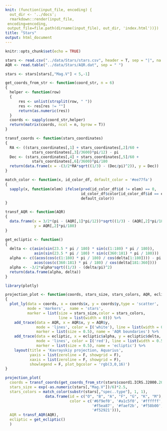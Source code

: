 ```yaml
---
knit: (function(input_file, encoding) {
  out_dir <- '../docs';
  rmarkdown::render(input_file,
 encoding=encoding,
 output_file=file.path(dirname(input_file), out_dir, 'index.html'))})
title: "Stars"
output: html_document
---
```


```r
knitr::opts_chunk$set(echo = TRUE)
```

```r
stars <- read.csv("../data/Stars/stars.csv", header = T, sep = "|", na.strings = "~")
AQR <- read.table("../data/Stars/AQR.dat", sep = " ")
```

```r
stars <- stars[stars[,"Mag.V"] < 5,-1]
```

```r
get_coords_from_str <- function(coord_str, n = 6) 
{
  helper <- function(row)
  { 
      res <- unlist(strsplit(row, " "))
      res <- res[res != ""]
      return(as.numeric(res))
  }
  coords <- sapply(coord_str,helper)
  return(matrix(coords, ncol = n, byrow = T))
}

transf_coords <- function(stars_coordinates) 
{
  RA <- ((stars_coordinates[,1] + stars_coordinates[,2]/60 + 
            stars_coordinates[,3]/3600)*pi/12) - pi
  Dec <- (stars_coordinates[,4] + stars_coordinates[,5]/60 +
            stars_coordinates[,6]/3600)*pi/180 
  return(data.frame(x = -(3/2*RA*sqrt((1/3) - (Dec/pi)^2)), y = Dec))
}
```


```r
match_color <- function(x, id_color_df, default_color = '#ee77fa') 
{
  sapply(x, function(elem) ifelse(prod(id_color_df$id != elem) == 0,
                                  id_color_df$color[id_color_df$id == elem],
                                  default_color))
}
```


```r
transf_AQR <- function(AQR) 
{
  data.frame(x = 3/2*(pi - (AQR[,1]*pi/12))*sqrt((1/3) - (AQR[,2]*pi/180/pi)^2),
             y = AQR[,2]*pi/180)
}
```

```r
get_ecliptic <- function()
{
  delta <- c(asin(sin(23.5 * pi / 180) * sin(c(1:180) * pi / 180)),
             asin(sin(23.5 * pi / 180) * sin(c(360:181) * pi / 180)))
  alpha <- c((acos(cos(c(1:180) * pi / 180) / cos(delta[1:180]))) - pi,
             acos(cos(c(360:181) * pi / 180) / cos(delta[181:360])))
  alpha <- -3/2*alpha*sqrt((1/3) - (delta/pi)^2)
  return(data.frame(alpha, delta))
}
```

```r
library(plotly)

projection_plot <- function(coords, stars_size, stars_colors, AQR, ecliptic) 
{
  plot_ly(data = coords, x = coords$x, y = coords$y,type = 'scatter',
          mode = 'markers',  name = 'stars',
          marker = list(size = stars_size,color = stars_colors,
                        line = list(width = 0))) %>% 
    add_trace(data = AQR, x = AQR$x, y = AQR$y,
              mode = 'lines', color = I('white'), line = list(width = 0.5),
              marker = list(size = 0.5), name = 'AQR boundaries') %>%
    add_trace(data = ecliptic, x = ecliptic$alpha, y = ecliptic$delta, 
              mode = 'lines', color = I('red'), line = list(width = 0.5),
              marker = list(size = 0.5), name = 'ecliptic') %>%
    layout(title = 'Kavrayskiy projection, Aquarius',
           yaxis = list(zeroline = F, showgrid = F),
           xaxis = list(zeroline = F, showgrid = F),
           showlegend = F, plot_bgcolor = 'rgb(3,0,16)')
}
```

```r
projection_plot(
  coords = transf_coords(get_coords_from_str(stars$coord1.ICRS.J2000.2000.)),
  stars_size = exp(-as.numeric(stars[,"Mag.V"])/6)*2.5,
  stars_colors = match_color(substr(stars[,"spec..type"], 1, 1),
                  data.frame(id = c("O", "B", "A", "F", "G", "K", "M"),
                             color = c('#6f9ef0', '#a1c5f0', '#ffffff',
                                       '#f5ea87', '#faef2b', '#f58b00', 
                                       '#f52921'))),
  AQR = transf_AQR(AQR),
  ecliptic = get_ecliptic()
  )
```
















